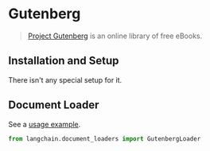 # Gutenberg

>[Project Gutenberg](https://www.gutenberg.org/about/) is an online library of free eBooks.

## Installation and Setup

There isn't any special setup for it.

## Document Loader

See a [usage example](/docs/modules/data_io/document_loaders/integrations/gutenberg.ipynb).

```python
from langchain.document_loaders import GutenbergLoader
```
